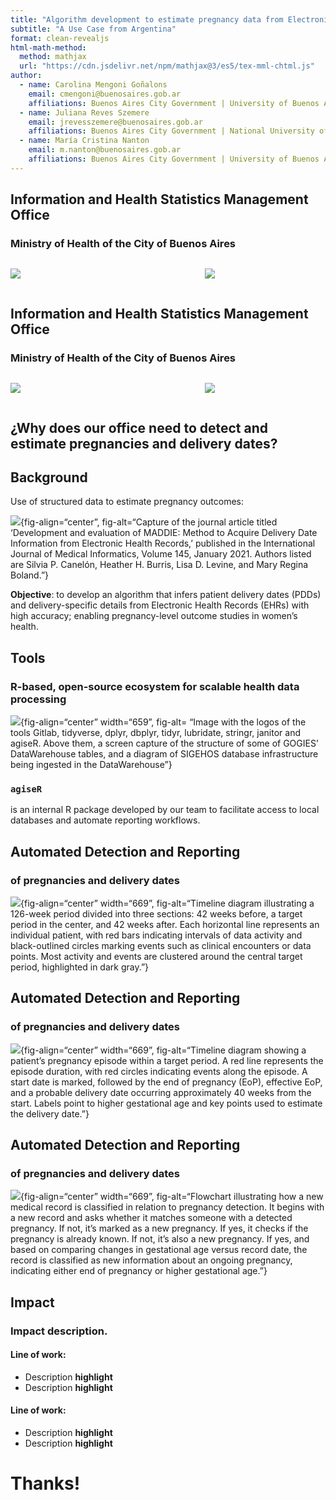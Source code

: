 ```yaml
---
title: "Algorithm development to estimate pregnancy data from Electronic Health Records"
subtitle: "A Use Case from Argentina"
format: clean-revealjs
html-math-method:
  method: mathjax
  url: "https://cdn.jsdelivr.net/npm/mathjax@3/es5/tex-mml-chtml.js"
author:
  - name: Carolina Mengoni Goñalons
    email: cmengoni@buenosaires.gob.ar
    affiliations: Buenos Aires City Government | University of Buenos Aires
  - name: Juliana Reves Szemere
    email: jrevesszemere@buenosaires.gob.ar
    affiliations: Buenos Aires City Government | National University of San Martín | National Pedagogical University
  - name: María Cristina Nanton
    email: m.nanton@buenosaires.gob.ar
    affiliations: Buenos Aires City Government | University of Buenos Aires
---
```


## Information and Health Statistics Management Office

### Ministry of Health of the City of Buenos Aires

::::: columns
::: {.column width="60%"}
![](imagenes/2.png){fig-alt="Organizational chart of the Health Information and Statistics Management under the Ministry of Health of the City of Buenos Aires. The chart shows a hierarchy starting with the Undersecretariat of Health Planning, followed by the General Directorate of Health Information Systems, which oversees four areas: Health Informatics, Software Development, Technology, Telecommunications and Support, and Health Information and Statistics Management."}
:::

::: {.column width="40%"}
![](imagenes/caba.gif){fig-alt="Map of South America, zooming in the City of Buenos Aires."}
:::
:::::

## Information and Health Statistics Management Office

### Ministry of Health of the City of Buenos Aires

::::: columns
::: {.column width="60%"}
![](imagenes/1.png){fig-alt="Organizational chart highlighting the Health Information and Statistics Management Office."}
:::

::: {.column width="40%"}
![](imagenes/caba.gif){fig-alt="Map of South America, zooming in the City of Buenos Aires."}
:::
:::::

## ¿Why does our office need to detect and estimate pregnancies and delivery dates?

::: notes
:::

## Background

Use of structured data to estimate pregnancy outcomes:

![](imagenes/maddie.png){fig-align="center", fig-alt="Capture of the journal article titled 'Development and evaluation of MADDIE: Method to Acquire Delivery Date Information from Electronic Health Records,' published in the International Journal of Medical Informatics, Volume 145, January 2021. Authors listed are Silvia P. Canelón, Heather H. Burris, Lisa D. Levine, and Mary Regina Boland."}

[**Objective**]{.fg style="--col: #e64173"}: to develop an algorithm that infers patient delivery dates (PDDs) and delivery-specific details from Electronic Health Records (EHRs) with high accuracy; enabling pregnancy-level outcome studies in women’s health.

::: notes
:::

## Tools

### R-based, open-source ecosystem for scalable health data processing

![](imagenes/herramientas.png){fig-align="center" width="659", fig-alt= "Image with the logos of the tools Gitlab, tidyverse, dplyr, dbplyr, tidyr, lubridate, stringr, janitor and agiseR. Above them, a screen capture of the structure of some of GOGIES' DataWarehouse tables, and a diagram of SIGEHOS database infrastructure being ingested in the DataWarehouse "} 

::: {.callout-note} 
### `agiseR`

is an internal R package developed by our team to facilitate access to local databases and automate reporting workflows. 
:::

## Automated Detection and Reporting {.smaller}

### of pregnancies and delivery dates

![](imagenes/algo_1.png){fig-align="center" width="669", fig-alt="Timeline diagram illustrating a 126-week period divided into three sections: 42 weeks before, a target period in the center, and 42 weeks after. Each horizontal line represents an individual patient, with red bars indicating intervals of data activity and black-outlined circles marking events such as clinical encounters or data points. Most activity and events are clustered around the central target period, highlighted in dark gray."}

## Automated Detection and Reporting {.smaller}

### of pregnancies and delivery dates

![](imagenes/algo_2.png){fig-align="center" width="669", fig-alt="Timeline diagram showing a patient’s pregnancy episode within a target period. A red line represents the episode duration, with red circles indicating events along the episode. A start date is marked, followed by the end of pregnancy (EoP), effective EoP, and a probable delivery date occurring approximately 40 weeks from the start. Labels point to higher gestational age and key points used to estimate the delivery date."}

## Automated Detection and Reporting {.smaller}

### of pregnancies and delivery dates

![](imagenes/diag_general.png){fig-align="center" width="669", fig-alt="Flowchart illustrating how a new medical record is classified in relation to pregnancy detection. It begins with a new record and asks whether it matches someone with a detected pregnancy. If not, it’s marked as a new pregnancy. If yes, it checks if the pregnancy is already known. If not, it’s also a new pregnancy. If yes, and based on comparing changes in gestational age versus record date, the record is classified as new information about an ongoing pregnancy, indicating either end of pregnancy or higher gestational age."}

## Impact

### Impact description.

#### Line of work:

-   Description **highlight**
-   Description **highlight**

#### Line of work:

-   Description **highlight**
-   Description **highlight**

# Thanks!
